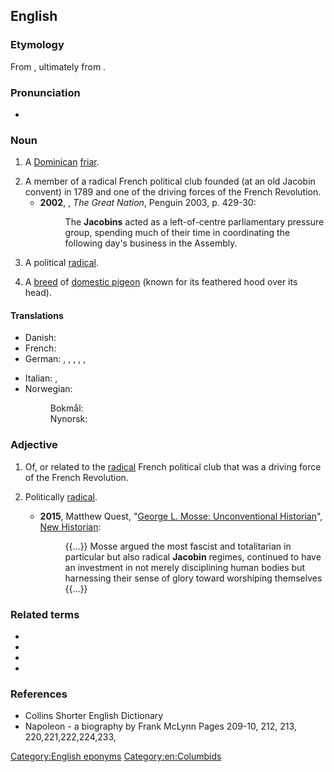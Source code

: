 {{also|jacobin}}
==English==
{{wikipedia}}

===Etymology===
From {{bor|en|frm|jacobin}}, ultimately from {{der|en|la|Jacōbus||Jacob}}.

===Pronunciation===
* {{a|UK}} {{IPA|en|/ˈdʒækəbɪn/}}

===Noun===
{{en-noun}}

# {{lb|en|dated}} A [[Dominican]] [[friar]].
# A member of a radical French political club founded (at an old Jacobin convent) in 1789 and one of the driving forces of the French Revolution.
#* '''2002''', {{w|Colin Jones (historian)|Colin Jones}}, ''The Great Nation'', Penguin 2003, p. 429-30:
#*: The '''Jacobins''' acted as a left-of-centre parliamentary pressure group, spending much of their time in coordinating the following day's business in the Assembly.
# {{lb|en|by extension}} A political [[radical]].
# A [[breed]] of [[domestic pigeon]] (known for its feathered hood over its head).

====Translations====
{{trans-top|breed of domestic pigeon}}
* Danish: {{t|da|parykdue|c}}
* French: {{t+|fr|jacobin|m}}
* German: {{t|de|Perückentaube|f}}, {{t|de|Perückentauber|m}}, {{t|de|Perückentäuber|m}}, {{t|de|Perückentauberich|m}}, {{t|de|Perückentäuberich|m}}, {{t|de|Perückentäubin|f}}
{{trans-mid}}
* Italian: {{t|it|colombo cappuccino|m}}, {{t|it|colombo cappuccio|m}}
* Norwegian:
*: Bokmål: {{t|nb|parykkdue|m|f}}
*: Nynorsk: {{t|nn|parykkdue|f}}
{{trans-bottom}}

===Adjective===
{{en-adj|-}}

# Of, or related to the [[radical]] French political club that was a driving force of the French Revolution.
# {{lb|en|by extension}} Politically [[radical]].
#* '''2015''', Matthew Quest, "[http://www.newhistorian.com/george-l-mosse-unconventional-historian/3659/ George L. Mosse: Unconventional Historian]", [http://www.newhistorian.com New Historian]:
#*: {{...}} Mosse argued the most fascist and totalitarian in particular but also radical '''Jacobin''' regimes, continued to have an investment in not merely disciplining human bodies but harnessing their sense of glory toward worshiping themselves {{...}}

===Related terms===
* {{l|en|Jacobinic}}
* {{l|en|Jacobinical}}
* {{l|en|Jacobinically}}
* {{l|en|Jacobinism}}

===References===
* Collins Shorter English Dictionary
* Napoleon - a biography by Frank McLynn Pages 209-10, 212, 213, 220,221,222,224,233,

[[Category:English eponyms]]
[[Category:en:Columbids]]